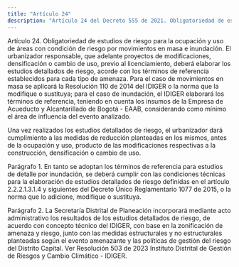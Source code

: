 ```yaml
---
title: "Artículo 24"
description: "Artículo 24 del Decreto 555 de 2021. Obligatoriedad de estudios de riesgo para la ocupación y uso de áreas con condición de riesgo por..."
---
```


Artículo 24. Obligatoriedad de estudios de riesgo para la ocupación y uso de áreas con condición de riesgo por movimientos en masa e inundación. El urbanizador responsable, que adelante proyectos de modificaciones, densificación o cambio de uso, previo al licenciamiento, deberá elaborar los estudios detallados de riesgo, acorde con los términos de referencia establecidos para cada tipo de amenaza. Para el caso de movimientos en masa se aplicará la Resolución 110 de 2014 del IDIGER o la norma que la modifique o sustituya; para el caso de inundación, el IDIGER elaborará los términos de referencia, teniendo en cuenta los insumos de la Empresa de Acueducto y Alcantarillado de Bogotá - EAAB, considerando como mínimo el área de influencia del evento analizado.
 
Una vez realizados los estudios detallados de riesgo, el urbanizador dará cumplimiento a las medidas de reducción planteadas en los mismos, antes de la ocupación y uso, producto de las modificaciones respectivas a la construcción, densificación o cambio de uso.
 
Parágrafo 1. En tanto se adoptan los términos de referencia para estudios de detalle por inundación, se deberá cumplir con las condiciones técnicas para la elaboración de estudios detallados de riesgo definidas en el artículo 2.2.2.1.3.1.4 y siguientes del Decreto Único Reglamentario 1077 de 2015, o la norma que lo adicione, modifique o sustituya.
 
Parágrafo 2. La Secretaría Distrital de Planeación incorporará mediante acto administrativo los resultados de los estudios detallados de riesgo, de acuerdo con concepto técnico del IDIGER, con base en la zonificación de amenaza y riesgo, junto con las medidas estructurales y no estructurales planteadas según el evento amenazante y las políticas de gestión del riesgo del Distrito Capital.
Ver Resolución 503 de 2023 Instituto Distrital de Gestión de Riesgos y Cambio Climático - IDIGER.